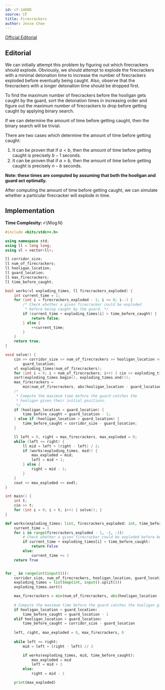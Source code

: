 ```yaml
---
id: cf-1468D
source: CF
title: Firecrackers
author: Jesse Choe
---
```


[Official Editorial](https://codeforces.com/blog/entry/85951)

## Editorial

We can initially attempt this problem by figuring out which firecrackers should explode. Obviously, we should attempt to explode the firecrackers with a minimal
detonation time to increase the number of firecrackers exploded before eventually being caught. Also, observe that the firecrackers with a longer detonation
time should be dropped first.

To find the maximum number of firecrackers before the hooligan gets caught by the guard, sort the detonation times in increasing order and figure out the
maximum number of firecrackers to drop before getting caught by applying binary search.

If we can determine the amount of time before getting caught, then the binary search will be trivial.

There are two cases which determine the amount of time before getting caught:

1. It can be proven that if $a < b$, then the amount of time before getting caught is precisely $b - 1$ seconds.
2. It can be proven that if $a > b$, then the amount of time before getting caught is precisely $n - b$ seconds.

**Note: these times are computed by assuming that both the hooligan and guard act optimally.**

After computing the amount of time before getting caught, we can simulate whether a particular firecracker will explode in time.

## Implementation

**Time Complexity:** $\mathcal{O}(N\log N)$

<LanguageSection>

<CPPSection>

```cpp
#include <bits/stdc++.h>

using namespace std;
using ll = long long;
using vl = vector<ll>;

ll corridor_size;
ll num_of_firecrackers;
ll hooligan_location;
ll guard_location;
ll max_firecrackers;
ll time_before_caught;

bool works(vl exploding_times, ll firecrackers_exploded) {
	int current_time = 1;
	for (int i = firecrackers_exploded - 1; i >= 0; i--) {
		/* Check whether a given firecracker could be exploded
		 * before being caught by the guard. */
		if (current_time + exploding_times[i] > time_before_caught) {
			return false;
		} else {
			++current_time;
		}
	}
	return true;
}

void solve() {
	cin >> corridor_size >> num_of_firecrackers >> hooligan_location >>
	    guard_location;
	vl exploding_times(num_of_firecrackers);
	for (int i = 0; i < num_of_firecrackers; i++) { cin >> exploding_times[i]; }
	sort(exploding_times.begin(), exploding_times.end());
	max_firecrackers =
	    min(num_of_firecrackers, abs(hooligan_location - guard_location) - 1);
	/*
	 * Compute the maximum time before the guard catches the
	 * hooligan given their initial positions.
	 */
	if (hooligan_location < guard_location) {
		time_before_caught = guard_location - 1;
	} else if (hooligan_location > guard_location) {
		time_before_caught = corridor_size - guard_location;
	}

	ll left = 0, right = max_firecrackers, max_exploded = 0;
	while (left <= right) {
		ll mid = left + (right - left) / 2;
		if (works(exploding_times, mid)) {
			max_exploded = mid;
			left = mid + 1;
		} else {
			right = mid - 1;
		}
	}
	cout << max_exploded << endl;
}

int main() {
	int t;
	cin >> t;
	for (int i = 0; i < t; i++) { solve(); }
}
```

</CPPSection>

<PySection>

```py
def works(exploding_times: list, firecrackers_exploded: int, time_before_caught: int) -> bool:
    current_time = 1
    for i in range(firecrackers_exploded - 1, -1, -1):
        # Check whether a given firecracker could be exploded before being caught by the guard
        if current_time + exploding_times[i] > time_before_caught:
            return False
        else:
            current_time += 1
    return True


for _ in range(int(input())):
    corridor_size, num_of_firecrackers, hooligan_location, guard_location = map(int, input().split())
    exploding_times = list(map(int, input().split()))
    exploding_times.sort()

    max_firecrackers = min(num_of_firecrackers, abs(hooligan_location - guard_location) - 1)
    
    # Compute the maximum time before the guard catches the hooligan given their initial positions
    if hooligan_location < guard_location:
        time_before_caught = guard_location - 1
    elif hooligan_location > guard_location:
        time_before_caught = corridor_size - guard_location
    
    left, right, max_exploded = 0, max_firecrackers, 0
	
    while left <= right:
        mid = left + (right - left) // 2

        if works(exploding_times, mid, time_before_caught):
            max_exploded = mid
            left = mid + 1
        else:
            right = mid - 1

    print(max_exploded)

```
</PySection>

</LanguageSection>
